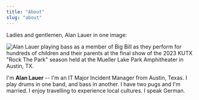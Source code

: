 ```yaml
---
title: "About"
slug: "about"
---
```


Ladies and gentlemen, Alan Lauer in one image:

![Alan Lauer playing bass as a member of Big Bill as they perform for hundreds of children and their parents at the final show of the 2023 KUTX "Rock The Park" season held at the Mueller Lake Park Amphitheater in Austin, TX.](./hero.jpg)

I'm **Alan Lauer** -- I'm an IT Major Incident Manager from Austin, Texas. I play drums in one band, and bass in another. I have two pugs and I'm married. I enjoy travelling to experience local cultures. I speak German.